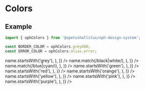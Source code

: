 
<Meta title="Colors" />

# Colors

## Example

```js
import { ophColors } from '@opetushallitus/oph-design-system';

const BORDER_COLOR = ophColors.grey600;
const ERROR_COLOR = ophColors.alias.error;
```

<ColorPalette>
  <ColorItem
    title="Grey"
    colors={Object.fromEntries(
      Object.entries(ophColors).filter(([name, color]) =>
        name.startsWith('grey'),
      ),
    )}
  />
  <ColorItem
    title="Neutral"
    colors={Object.fromEntries(
      Object.entries(ophColors).filter(([name, color]) =>
        name.match(/black|white/),
      ),
    )}
  />
  <ColorItem
    title="Blue"
    colors={Object.fromEntries(
      Object.entries(ophColors).filter(([name, color]) =>
        name.match(/blue|cyan/i),
      ),
    )}
  />
  <ColorItem
    title="Green"
    colors={Object.fromEntries(
      Object.entries(ophColors).filter(([name, color]) =>
        name.startsWith('green'),
      ),
    )}
  />
  <ColorItem
    title="Red"
    colors={Object.fromEntries(
      Object.entries(ophColors).filter(([name, color]) =>
        name.startsWith('red'),
      ),
    )}
  />
  <ColorItem
    title="Orange"
    colors={Object.fromEntries(
      Object.entries(ophColors).filter(([name, color]) =>
        name.startsWith('orange'),
      ),
    )}
  />
  <ColorItem
    title="Yellow"
    colors={Object.fromEntries(
      Object.entries(ophColors).filter(([name, color]) =>
        name.startsWith('yellow'),
      ),
    )}
  />
  <ColorItem
    title="Pink"
    colors={Object.fromEntries(
      Object.entries(ophColors).filter(([name, color]) =>
        name.startsWith('pink'),
      ),
    )}
  />
  <ColorItem
    title="Purple"
    colors={Object.fromEntries(
      Object.entries(ophColors).filter(([name, color]) =>
        name.startsWith('purple'),
      ),
    )}
  />
  <ColorItem
    title="Semantic"
    colors={{
      'alias.success': ophColors.alias.success,
      'alias.error': ophColors.alias.error,
    }}
  />
</ColorPalette>
